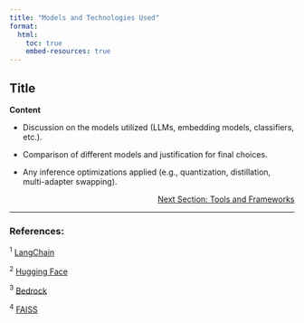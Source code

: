 ```yaml
---
title: "Models and Technologies Used"
format:
  html:
    toc: true
    embed-resources: true
---
```


## Title
**Content**

- Discussion on the models utilized (LLMs, embedding models, classifiers, etc.).

- Comparison of different models and justification for final choices.

- Any inference optimizations applied (e.g., quantization, distillation, multi-adapter swapping).

<!-- Reference to next section -->
<div style="text-align: right;">
  <a href="2_data.html">Next Section: Tools and Frameworks</a>
</div>

---

### References:

${^1}$ [LangChain](https://python.langchain.com/docs/)

${^2}$ [Hugging Face](https://huggingface.co/)

${^3}$ [Bedrock](https://www.bedrock.aws/)

${^4}$ [FAISS](https://python.langchain.com/docs/integrations/vectorstores/faiss/)